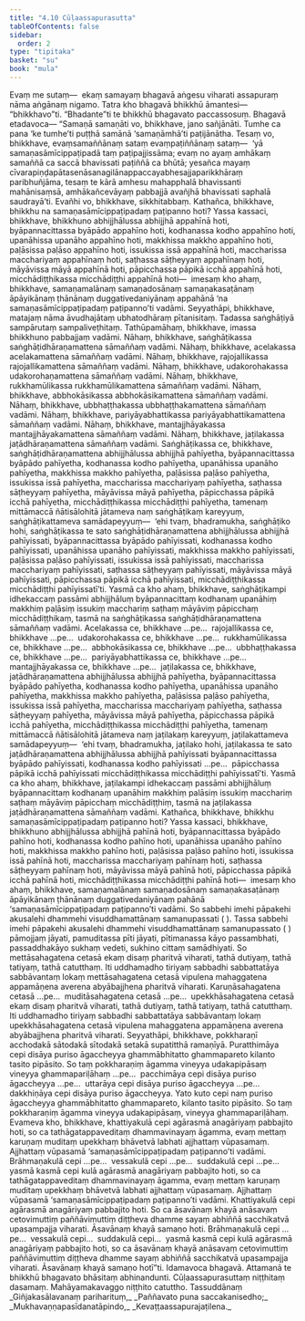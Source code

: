 ```yaml
---
title: "4.10 Cūḷaassapurasutta"
tableOfContents: false
sidebar:
  order: 2
type: "tipitaka"
basket: "su"
book: "mula"
---
```



<DynamicBreadcrumb />

<Division number="435" book="mula" bookNo="9" page="349">

<Paragraph number="1428" book="mula">
Evaṃ me sutaṃ—  ekaṃ samayaṃ bhagavā aṅgesu viharati assapuraṃ nāma aṅgānaṃ nigamo. Tatra kho bhagavā bhikkhū āmantesi—  “bhikkhavo”ti. “Bhadante”ti te bhikkhū bhagavato paccassosuṃ. Bhagavā etadavoca—
</Paragraph>

<Paragraph number="1429" book="mula">
“Samaṇā samaṇāti vo, bhikkhave, jano sañjānāti. Tumhe ca pana ‘ke tumhe’ti puṭṭhā samānā ‘samaṇāmhā’ti paṭijānātha. Tesaṃ vo, bhikkhave, evaṃsamaññānaṃ sataṃ evaṃpaṭiññānaṃ sataṃ—  ‘yā samaṇasāmīcippaṭipadā taṃ paṭipajjissāma; evaṃ no ayaṃ amhākaṃ samaññā ca saccā bhavissati paṭiññā ca bhūtā; yesañca mayaṃ cīvarapiṇḍapātasenāsanagilānappaccayabhesajjaparikkhāraṃ paribhuñjāma, tesaṃ te kārā amhesu mahapphalā bhavissanti mahānisaṃsā, amhākañcevāyaṃ pabbajjā avañjhā bhavissati saphalā saudrayā’ti. Evañhi vo, bhikkhave, sikkhitabbaṃ.
</Paragraph>

</Division>
<Division number="436" book="mula" bookNo="9" page="349">

<Paragraph number="1430" book="mula">
Kathañca, bhikkhave, bhikkhu na samaṇasāmīcippaṭipadaṃ paṭipanno hoti? Yassa kassaci, bhikkhave, bhikkhuno abhijjhālussa abhijjhā appahīnā hoti, byāpannacittassa byāpādo appahīno hoti, kodhanassa kodho appahīno hoti, upanāhissa upanāho appahīno hoti, makkhissa makkho appahīno hoti, paḷāsissa paḷāso appahīno hoti, issukissa issā appahīnā hoti, maccharissa macchariyaṃ appahīnaṃ hoti, saṭhassa sāṭheyyaṃ appahīnaṃ hoti, māyāvissa māyā appahīnā hoti, pāpicchassa pāpikā icchā appahīnā hoti, micchādiṭṭhikassa micchādiṭṭhi appahīnā hoti—  imesaṃ kho ahaṃ, bhikkhave, samaṇamalānaṃ samaṇadosānaṃ samaṇakasaṭānaṃ āpāyikānaṃ ṭhānānaṃ duggativedaniyānaṃ appahānā ‘na samaṇasāmīcippaṭipadaṃ paṭipanno’ti vadāmi. Seyyathāpi, bhikkhave, matajaṃ nāma āvudhajātaṃ ubhatodhāraṃ pītanisitaṃ. Tadassa saṅghāṭiyā sampārutaṃ sampaliveṭhitaṃ. Tathūpamāhaṃ, bhikkhave, imassa bhikkhuno pabbajjaṃ vadāmi.
</Paragraph>

</Division>
<Division number="437" book="mula" bookNo="9" page="349">

<Paragraph number="1431" book="mula">
Nāhaṃ, bhikkhave, saṅghāṭikassa saṅghāṭidhāraṇamattena sāmaññaṃ vadāmi. Nāhaṃ, bhikkhave, acelakassa acelakamattena sāmaññaṃ vadāmi. Nāhaṃ, bhikkhave, rajojallikassa rajojallikamattena sāmaññaṃ vadāmi. Nāhaṃ, bhikkhave, udakorohakassa udakorohaṇamattena sāmaññaṃ vadāmi. Nāhaṃ, bhikkhave, rukkhamūlikassa rukkhamūlikamattena sāmaññaṃ vadāmi. Nāhaṃ, bhikkhave, abbhokāsikassa abbhokāsikamattena sāmaññaṃ vadāmi. Nāhaṃ, bhikkhave, ubbhaṭṭhakassa ubbhaṭṭhakamattena sāmaññaṃ vadāmi. Nāhaṃ, bhikkhave, pariyāyabhattikassa pariyāyabhattikamattena sāmaññaṃ vadāmi. Nāhaṃ, bhikkhave, mantajjhāyakassa mantajjhāyakamattena sāmaññaṃ vadāmi. Nāhaṃ, bhikkhave, jaṭilakassa jaṭādhāraṇamattena sāmaññaṃ vadāmi.
</Paragraph>

<Paragraph number="1432" book="mula">
Saṅghāṭikassa ce, bhikkhave, saṅghāṭidhāraṇamattena abhijjhālussa abhijjhā pahīyetha, byāpannacittassa byāpādo pahīyetha, kodhanassa kodho pahīyetha, upanāhissa upanāho pahīyetha, makkhissa makkho pahīyetha, paḷāsissa paḷāso pahīyetha, issukissa issā pahīyetha, maccharissa macchariyaṃ pahīyetha, saṭhassa sāṭheyyaṃ pahīyetha, māyāvissa māyā pahīyetha, pāpicchassa pāpikā icchā pahīyetha, micchādiṭṭhikassa micchādiṭṭhi pahīyetha, tamenaṃ mittāmaccā ñātisālohitā jātameva naṃ saṅghāṭikaṃ kareyyuṃ, saṅghāṭikattameva samādapeyyuṃ—  ‘ehi tvaṃ, bhadramukha, saṅghāṭiko hohi, saṅghāṭikassa te sato saṅghāṭidhāraṇamattena abhijjhālussa abhijjhā pahīyissati, byāpannacittassa byāpādo pahīyissati, kodhanassa kodho pahīyissati, upanāhissa upanāho pahīyissati, makkhissa makkho pahīyissati, paḷāsissa paḷāso pahīyissati, issukissa issā pahīyissati, maccharissa macchariyaṃ pahīyissati, saṭhassa sāṭheyyaṃ pahīyissati, māyāvissa māyā pahīyissati, pāpicchassa pāpikā icchā pahīyissati, micchādiṭṭhikassa micchādiṭṭhi pahīyissatī’ti. Yasmā ca kho ahaṃ, bhikkhave, saṅghāṭikampi idhekaccaṃ passāmi abhijjhāluṃ byāpannacittaṃ kodhanaṃ upanāhiṃ makkhiṃ paḷāsiṃ issukiṃ macchariṃ saṭhaṃ māyāviṃ pāpicchaṃ micchādiṭṭhikaṃ, tasmā na saṅghāṭikassa saṅghāṭidhāraṇamattena sāmaññaṃ vadāmi.
</Paragraph>

<Paragraph number="1433" book="mula">
Acelakassa ce, bhikkhave …pe…  rajojallikassa ce, bhikkhave …pe…  udakorohakassa ce, bhikkhave …pe…  rukkhamūlikassa ce, bhikkhave …pe…  abbhokāsikassa ce, bhikkhave …pe…  ubbhaṭṭhakassa ce, bhikkhave …pe…  pariyāyabhattikassa ce, bhikkhave …pe…  mantajjhāyakassa ce, bhikkhave …pe…  jaṭilakassa ce, bhikkhave, jaṭādhāraṇamattena abhijjhālussa abhijjhā pahīyetha, byāpannacittassa byāpādo pahīyetha, kodhanassa kodho pahīyetha, upanāhissa upanāho pahīyetha, makkhissa makkho pahīyetha, paḷāsissa paḷāso pahīyetha, issukissa issā pahīyetha, maccharissa macchariyaṃ pahīyetha, saṭhassa sāṭheyyaṃ pahīyetha, māyāvissa māyā pahīyetha, pāpicchassa pāpikā icchā pahīyetha, micchādiṭṭhikassa micchādiṭṭhi pahīyetha, tamenaṃ mittāmaccā ñātisālohitā jātameva naṃ jaṭilakaṃ kareyyuṃ, jaṭilakattameva samādapeyyuṃ—  ‘ehi tvaṃ, bhadramukha, jaṭilako hohi, jaṭilakassa te sato jaṭādhāraṇamattena abhijjhālussa abhijjhā pahīyissati byāpannacittassa byāpādo pahīyissati, kodhanassa kodho pahīyissati …pe…  pāpicchassa pāpikā icchā pahīyissati micchādiṭṭhikassa micchādiṭṭhi pahīyissatī’ti. Yasmā ca kho ahaṃ, bhikkhave, jaṭilakampi idhekaccaṃ passāmi abhijjhāluṃ byāpannacittaṃ kodhanaṃ upanāhiṃ makkhiṃ palāsiṃ issukiṃ macchariṃ saṭhaṃ māyāviṃ pāpicchaṃ micchādiṭṭhiṃ, tasmā na jaṭilakassa jaṭādhāraṇamattena sāmaññaṃ vadāmi.
</Paragraph>

</Division>
<Division number="438" book="mula" bookNo="9" page="351">

<Paragraph number="1434" book="mula">
Kathañca, bhikkhave, bhikkhu samaṇasāmīcippaṭipadaṃ paṭipanno hoti? Yassa kassaci, bhikkhave, bhikkhuno abhijjhālussa abhijjhā pahīnā hoti, byāpannacittassa byāpādo pahīno hoti, kodhanassa kodho pahīno hoti, upanāhissa upanāho pahīno hoti, makkhissa makkho pahīno hoti, paḷāsissa paḷāso pahīno hoti, issukissa issā pahīnā hoti, maccharissa macchariyaṃ pahīnaṃ hoti, saṭhassa sāṭheyyaṃ pahīnaṃ hoti, māyāvissa māyā pahīnā hoti, pāpicchassa pāpikā icchā pahīnā hoti, micchādiṭṭhikassa micchādiṭṭhi pahīnā hoti—  imesaṃ kho ahaṃ, bhikkhave, samaṇamalānaṃ samaṇadosānaṃ samaṇakasaṭānaṃ āpāyikānaṃ ṭhānānaṃ duggativedaniyānaṃ pahānā ‘samaṇasāmīcippaṭipadaṃ paṭipanno’ti vadāmi. So sabbehi imehi pāpakehi akusalehi dhammehi visuddhamattānaṃ samanupassati ( ). Tassa sabbehi imehi pāpakehi akusalehi dhammehi visuddhamattānaṃ samanupassato ( ) pāmojjaṃ jāyati, pamuditassa pīti jāyati, pītimanassa kāyo passambhati, passaddhakāyo sukhaṃ vedeti, sukhino cittaṃ samādhiyati.
</Paragraph>

<Paragraph number="1435" book="mula">
So mettāsahagatena cetasā ekaṃ disaṃ pharitvā viharati, tathā dutiyaṃ, tathā tatiyaṃ, tathā catutthaṃ. Iti uddhamadho tiriyaṃ sabbadhi sabbattatāya sabbāvantaṃ lokaṃ mettāsahagatena cetasā vipulena mahaggatena appamāṇena averena abyābajjhena pharitvā viharati. Karuṇāsahagatena cetasā …pe…  muditāsahagatena cetasā …pe…  upekkhāsahagatena cetasā ekaṃ disaṃ pharitvā viharati, tathā dutiyaṃ, tathā tatiyaṃ, tathā catutthaṃ. Iti uddhamadho tiriyaṃ sabbadhi sabbattatāya sabbāvantaṃ lokaṃ upekkhāsahagatena cetasā vipulena mahaggatena appamāṇena averena abyābajjhena pharitvā viharati. Seyyathāpi, bhikkhave, pokkharaṇī acchodakā sātodakā sītodakā setakā supatitthā ramaṇīyā. Puratthimāya cepi disāya puriso āgaccheyya ghammābhitatto ghammapareto kilanto tasito pipāsito. So taṃ pokkharaṇiṃ āgamma vineyya udakapipāsaṃ vineyya ghammapariḷāhaṃ …pe…  pacchimāya cepi disāya puriso āgaccheyya …pe…  uttarāya cepi disāya puriso āgaccheyya …pe…  dakkhiṇāya cepi disāya puriso āgaccheyya. Yato kuto cepi naṃ puriso āgaccheyya ghammābhitatto ghammapareto, kilanto tasito pipāsito. So taṃ pokkharaṇiṃ āgamma vineyya udakapipāsaṃ, vineyya ghammapariḷāhaṃ. Evameva kho, bhikkhave, khattiyakulā cepi agārasmā anagāriyaṃ pabbajito hoti, so ca tathāgatappaveditaṃ dhammavinayaṃ āgamma, evaṃ mettaṃ karuṇaṃ muditaṃ upekkhaṃ bhāvetvā labhati ajjhattaṃ vūpasamaṃ. Ajjhattaṃ vūpasamā ‘samaṇasāmīcippaṭipadaṃ paṭipanno’ti vadāmi. Brāhmaṇakulā cepi …pe…  vessakulā cepi …pe…  suddakulā cepi …pe…  yasmā kasmā cepi kulā agārasmā anagāriyaṃ pabbajito hoti, so ca tathāgatappaveditaṃ dhammavinayaṃ āgamma, evaṃ mettaṃ karuṇaṃ muditaṃ upekkhaṃ bhāvetvā labhati ajjhattaṃ vūpasamaṃ. Ajjhattaṃ vūpasamā ‘samaṇasāmīcippaṭipadaṃ paṭipanno’ti vadāmi.
</Paragraph>

<Paragraph number="1436" book="mula">
Khattiyakulā cepi agārasmā anagāriyaṃ pabbajito hoti. So ca āsavānaṃ khayā anāsavaṃ cetovimuttiṃ paññāvimuttiṃ diṭṭheva dhamme sayaṃ abhiññā sacchikatvā upasampajja viharati. Āsavānaṃ khayā samaṇo hoti. Brāhmaṇakulā cepi …pe…  vessakulā cepi…  suddakulā cepi…  yasmā kasmā cepi kulā agārasmā anagāriyaṃ pabbajito hoti, so ca āsavānaṃ khayā anāsavaṃ cetovimuttiṃ paññāvimuttiṃ diṭṭheva dhamme sayaṃ abhiññā sacchikatvā upasampajja viharati. Āsavānaṃ khayā samaṇo hotī”ti.
</Paragraph>

<Paragraph number="1437" book="mula">
Idamavoca bhagavā. Attamanā te bhikkhū bhagavato bhāsitaṃ abhinandunti.

</Paragraph>
</Division>

<Paragraph number="1438" type="center" book="mula">
Cūḷaassapurasuttaṃ niṭṭhitaṃ dasamaṃ.



</Paragraph>

<Paragraph number="1439" type="center" book="mula">
Mahāyamakavaggo niṭṭhito catuttho.



</Paragraph>

<Paragraph number="1440" type="center" book="mula">
Tassuddānaṃ


</Paragraph>

<Paragraph number="1441" type="verses" book="mula">
_Giñjakasālavanaṃ pariharituṃ,_  
_Paññavato puna saccakanisedho;_  
_Mukhavaṇṇapasīdanatāpindo,_  
_Kevaṭṭaassapurajaṭilena._
</Paragraph>
